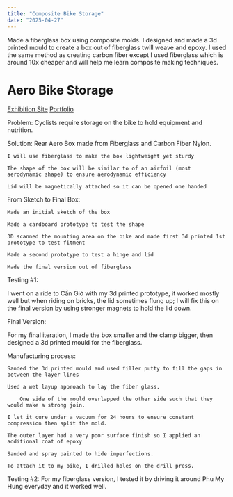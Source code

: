 ```yaml
---
title: "Composite Bike Storage"
date: "2025-04-27"
---
```


Made a fiberglass box using composite molds.
I designed and made a 3d printed mould to create a box out of fiberglass twill weave and epoxy. I used the same method as creating carbon fiber except I used fiberglass which is around 10x cheaper and will help me learn composite making techniques.


# Aero Bike Storage

[Exhibition Site](https://sites.google.com/ssis.edu.vn/alex-nguyen/combined-design)
[Portfolio](https://docs.google.com/presentation/d/1cl5wr0QuyVvehnvVuD7FfyrgoriDM0OOzrB-7NKnceM/embed)

Problem: Cyclists require storage on the bike to hold equipment and nutrition.

Solution: Rear Aero Box made from Fiberglass and Carbon Fiber Nylon.

    I will use fiberglass to make the box lightweight yet sturdy

    The shape of the box will be similar to of an airfoil (most aerodynamic shape) to ensure aerodynamic efficiency

    Lid will be magnetically attached so it can be opened one handed


From Sketch to Final Box: 

    Made an initial sketch of the box

    Made a cardboard prototype to test the shape

    3D scanned the mounting area on the bike and made first 3d printed 1st prototype to test fitment

    Made a second prototype to test a hinge and lid

    Made the final version out of fiberglass

Testing #1:

I went on a ride to Cần Giờ with my 3d printed prototype, it worked mostly well but when riding on bricks, the lid sometimes flung up; I will fix this on the final version by using stronger magnets to hold the lid down.

Final Version:

For my final iteration, I made the box smaller and the clamp bigger, then designed a 3d printed mould for the fiberglass.

Manufacturing process: 

    Sanded the 3d printed mould and used filler putty to fill the gaps in between the layer lines

    Used a wet layup approach to lay the fiber glass.

        One side of the mould overlapped the other side such that they would make a strong join. 

    I let it cure under a vacuum for 24 hours to ensure constant compression then split the mold. 

    The outer layer had a very poor surface finish so I applied an additional coat of epoxy 

    Sanded and spray painted to hide imperfections. 

    To attach it to my bike, I drilled holes on the drill press.

Testing #2: For my fiberglass version, I tested it by driving it around Phu My Hung everyday and it worked well.
